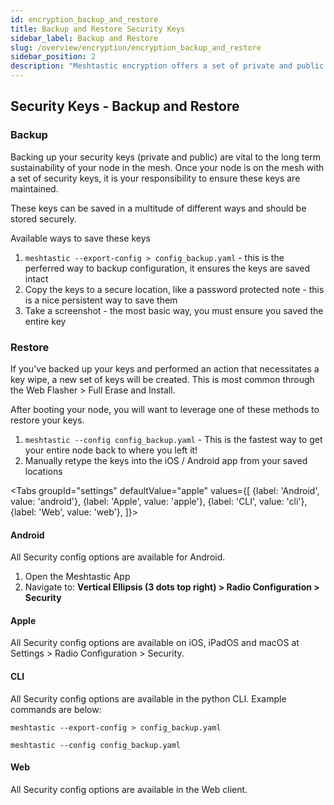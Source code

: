 ```yaml
---
id: encryption_backup_and_restore
title: Backup and Restore Security Keys
sidebar_label: Backup and Restore
slug: /overview/encryption/encryption_backup_and_restore
sidebar_position: 2
description: "Meshtastic encryption offers a set of private and public keys that should be backed up in case a restore is needed."
---
```



## Security Keys - Backup and Restore

### Backup

Backing up your security keys (private and public) are vital to the long term sustainability of your node in the mesh. Once your node is on the mesh with a set of security keys, it is your responsibility to ensure these keys are maintained.

These keys can be saved in a multitude of different ways and should be stored securely.

Available ways to save these keys

1. `meshtastic --export-config > config_backup.yaml` - this is the perferred way to backup configuration, it ensures the keys are saved intact
2. Copy the keys to a secure location, like a password protected note - this is a nice persistent way to save them 
3. Take a screenshot - the most basic way, you must ensure you saved the entire key

### Restore

If you've backed up your keys and performed an action that necessitates a key wipe, a new set of keys will be created. This is most common through the Web Flasher > Full Erase and Install.

After booting your node, you will want to leverage one of these methods to restore your keys.

1. `meshtastic --config config_backup.yaml` - This is the fastest way to get your entire node back to where you left it!
2. Manually retype the keys into the iOS / Android app from your saved locations

<Tabs
groupId="settings"
defaultValue="apple"
values={[
{label: 'Android', value: 'android'},
{label: 'Apple', value: 'apple'},
{label: 'CLI', value: 'cli'},
{label: 'Web', value: 'web'},
]}>
<TabItem value="android">

#### Android

All Security config options are available for Android.

1. Open the Meshtastic App
2. Navigate to: **Vertical Ellipsis (3 dots top right) > Radio Configuration > Security**

</TabItem>
<TabItem value="apple">

#### Apple

All Security config options are available on iOS, iPadOS and macOS at Settings > Radio Configuration > Security.

</TabItem>
<TabItem value="cli">

#### CLI

All Security config options are available in the python CLI. Example commands are below:

```shell title="Backup Configuration"
meshtastic --export-config > config_backup.yaml
```

```shell title="Restore Configuration"
meshtastic --config config_backup.yaml
```

</TabItem>
<TabItem value="web">

#### Web

All Security config options are available in the Web client.

</TabItem>
</Tabs>
